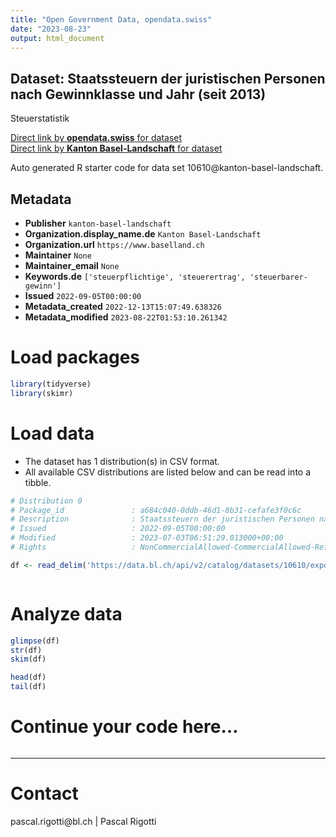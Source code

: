 ```yaml
---
title: "Open Government Data, opendata.swiss"
date: "2023-08-23"
output: html_document
---
```


## Dataset: Staatssteuern der juristischen Personen nach Gewinnklasse und Jahr (seit 2013)

Steuerstatistik

[Direct link by **opendata.swiss** for dataset](https://opendata.swiss/de/dataset/staatssteuern-der-juristischen-personen-nach-gewinnklasse-und-jahr-ab-2013)<br>
[Direct link by **Kanton Basel-Landschaft** for dataset](https://data.bl.ch/explore/dataset/10610/)

Auto generated R starter code for data set 10610@kanton-basel-landschaft.

## Metadata

- **Publisher** `kanton-basel-landschaft`
- **Organization.display_name.de** `Kanton Basel-Landschaft`
- **Organization.url** `https://www.baselland.ch`
- **Maintainer** `None`
- **Maintainer_email** `None`
- **Keywords.de** `['steuerpflichtige', 'steuerertrag', 'steuerbarer-gewinn']`
- **Issued** `2022-09-05T00:00:00`
- **Metadata_created** `2022-12-13T15:07:49.638326`
- **Metadata_modified** `2023-08-22T01:53:10.261342`


# Load packages

```r

library(tidyverse)
library(skimr)

```

# Load data

-   The dataset has 1 distribution(s) in CSV format.
-   All available CSV distributions are listed below and can be read into a tibble.

```r

# Distribution 0
# Package_id               : a684c040-0ddb-46d1-8b31-cefafe3f0c6c
# Description              : Staatssteuern der juristischen Personen nach Gewinnklasse und Jahr (seit 2013) (csv)
# Issued                   : 2022-09-05T00:00:00
# Modified                 : 2023-07-03T06:51:29.013000+00:00
# Rights                   : NonCommercialAllowed-CommercialAllowed-ReferenceRequired

df <- read_delim('https://data.bl.ch/api/v2/catalog/datasets/10610/exports/csv')



```

# Analyze data

```r

glimpse(df)
str(df)
skim(df)

head(df)
tail(df)

```

# Continue your code here...

```r

```

------------------------------------------------------------------------

# Contact

pascal.rigotti@bl.ch | Pascal Rigotti
